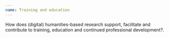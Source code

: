 ```yaml
---
name: Training and education
---
```

How does (digital) humanities-based research support, facilitate and contribute to training, education and continued professional development?.
